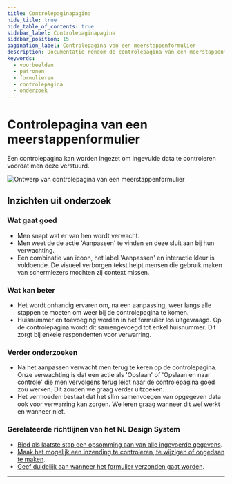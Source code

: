 ```yaml
---
title: Controlepaginapagina
hide_title: true
hide_table_of_contents: true
sidebar_label: Controlepaginapagina
sidebar_position: 15
pagination_label: Controlepagina van een meerstappenformulier
description: Documentatie rondom de controlepagina van een meerstappenformulier
keywords:
  - voorbeelden
  - patronen
  - formulieren
  - controlepagina
  - onderzoek
---
```



# Controlepagina van een meerstappenformulier

Een controlepagina kan worden ingezet om ingevulde data te controleren voordat men deze verstuurd.

![Ontwerp van controlepagina van een meerstappenformulier](https://raw.githubusercontent.com/nl-design-system/documentatie/assets/voorbeeld_formulier_controle.png)

## Inzichten uit onderzoek

### Wat gaat goed

- Men snapt wat er van hen wordt verwacht.
- Men weet de de actie 'Aanpassen' te vinden en deze sluit aan bij hun verwachting.
- Een combinatie van icoon, het label 'Aanpassen' en interactie kleur is voldoende. De visueel verborgen tekst helpt mensen die gebruik maken van schermlezers mochten zij context missen.

### Wat kan beter

- Het wordt onhandig ervaren om, na een aanpassing, weer langs alle stappen te moeten om weer bij de controlepagina te komen.
- Huisnummer en toevoeging worden in het formulier los uitgevraagd. Op de controlepagina wordt dit samengevoegd tot enkel huisnummer. Dit zorgt bij enkele respondenten voor verwarring.

### Verder onderzoeken

- Na het aanpassen verwacht men terug te keren op de controlepagina. Onze verwachting is dat een actie als 'Opslaan' of 'Opslaan en naar controle' die men vervolgens terug leidt naar de controlepagina goed zou werken. Dit zouden we graag verder uitzoeken.
- Het vermoeden bestaat dat het slim samenvoegen van opgegeven data ook voor verwarring kan zorgen. We leren graag wanneer dit wel werkt en wanneer niet.

<VideoPlayer videoId="Koq-BSnFE20" />

### Gerelateerde richtlijnen van het NL Design System

- [Bied als laatste stap een opsomming aan van alle ingevoerde gegevens](/richtlijnen/formulieren/meerdere-stappen#bied-als-laatste-stap-een-opsomming-aan-van-alle-ingevoerde-gegevens).
- [Maak het mogelijk een inzending te controleren, te wijzigen of ongedaan te maken](/richtlijnen/formulieren/voorkom-fouten#maak-het-mogelijk-een-inzending-te-controleren-te-wijzigen-of-ongedaan-te-maken).
- [Geef duidelijk aan wanneer het formulier verzonden gaat worden](/richtlijnen/formulieren/meerdere-stappen#geef-duidelijk-aan-wanneer-het-formulier-verzonden-gaat-worden).

<ResearchInfo />

---

<PatternFooterInfo />
